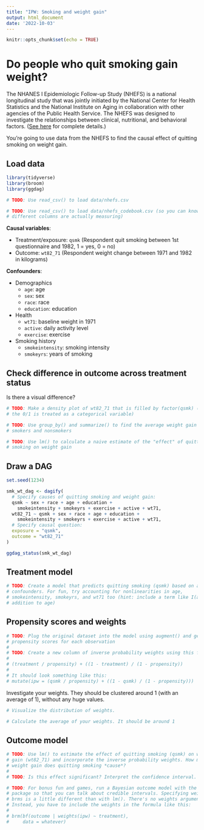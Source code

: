 ```yaml
---
title: "IPW: Smoking and weight gain"
output: html_document
date: '2022-10-03'
---
```


```r
knitr::opts_chunk$set(echo = TRUE)
```

# Do people who quit smoking gain weight?

The NHANES I Epidemiologic Follow-up Study (NHEFS) is a national longitudinal study that was jointly initiated by the National Center for Health Statistics and the National Institute on Aging in collaboration with other agencies of the Public Health Service. The NHEFS was designed to investigate the relationships between clinical, nutritional, and behavioral factors. ([See here](https://wwwn.cdc.gov/nchs/nhanes/nhefs/) for complete details.)

You're going to use data from the NHEFS to find the causal effect of quitting smoking on weight gain.


## Load data

```r
library(tidyverse)
library(broom)
library(ggdag)

# TODO: Use read_csv() to load data/nhefs.csv

# TODO: Use read_csv() to load data/nhefs_codebook.csv (so you can know what the
# different columns are actually measuring)
```

**Causal variables**:

- Treatment/exposure: `qsmk` (Respondent quit smoking between 1st questionnaire and 1982, 1 = yes, 0 = no)
- Outcome: `wt82_71` (Respondent weight change between 1971 and 1982 in kilograms)

**Confounders**:

- Demographics
  - `age`: age
  - `sex`: sex
  - `race`: race
  - `education`: education
- Health
  - `wt71`: baseline weight in 1971
  - `active`: daily activity level
  - `exercise`: exercise
- Smoking history
  - `smokeintensity`: smoking intensity
  - `smokeyrs`: years of smoking


## Check difference in outcome across treatment status

Is there a visual difference?

```r
# TODO: Make a density plot of wt82_71 that is filled by factor(qsmk) (so that
# the 0/1 is treated as a categorical variable)
```

```r
# TODO: Use group_by() and summarize() to find the average weight gain among
# smokers and nonsmokers
```

```r
# TODO: Use lm() to calculate a naive estimate of the "effect" of quitting
# smoking on weight gain
```


## Draw a DAG

```r
set.seed(1234)

smk_wt_dag <- dagify(
  # Specify causes of quitting smoking and weight gain:
  qsmk ~ sex + race + age + education + 
    smokeintensity + smokeyrs + exercise + active + wt71,
  wt82_71 ~ qsmk + sex + race + age + education + 
    smokeintensity + smokeyrs + exercise + active + wt71,
  # Specify causal question:
  exposure = "qsmk", 
  outcome = "wt82_71"
)

ggdag_status(smk_wt_dag)
```

## Treatment model

```r
# TODO: Create a model that predicts quitting smoking (qsmk) based on all the
# confounders. For fun, try accounting for nonlinearities in age,
# smokeintensity, smokeyrs, and wt71 too (hint: include a term like I(age^2) in
# addition to age)
```



## Propensity scores and weights

```r
# TODO: Plug the original dataset into the model using augment() and generate
# propensity scores for each observation
#
# TODO: Create a new column of inverse probability weights using this formula:
#
# (treatment / propensity) + ((1 - treatment) / (1 - propensity))
# 
# It should look something like this:
# mutate(ipw = (qsmk / propensity) + ((1 - qsmk) / (1 - propensity)))
```

Investigate your weights. They should be clustered around 1 (with an average of 1), without any huge values.

```r
# Visualize the distribution of weights. 
```

```r
# Calculate the average of your weights. It should be around 1
```

## Outcome model

```r
# TODO: Use lm() to estimate the effect of quitting smoking (qsmk) on weight
# gain (wt82_71) and incorporate the inverse probability weights. How much
# weight gain does quitting smoking *cause*?
#
# TODO: Is this effect significant? Interpret the confidence interval.
```

```r
# TODO: For bonus fun and games, run a Bayesian outcome model with the brms
# package so that you can talk about credible intervals. Specifying weights with
# brms is a little different than with lm(). There's no weights argument.
# Instead, you have to include the weights in the formula like this:
#
# brm(bf(outcome | weights(ipw) ~ treatment), 
#     data = whatever)
```
